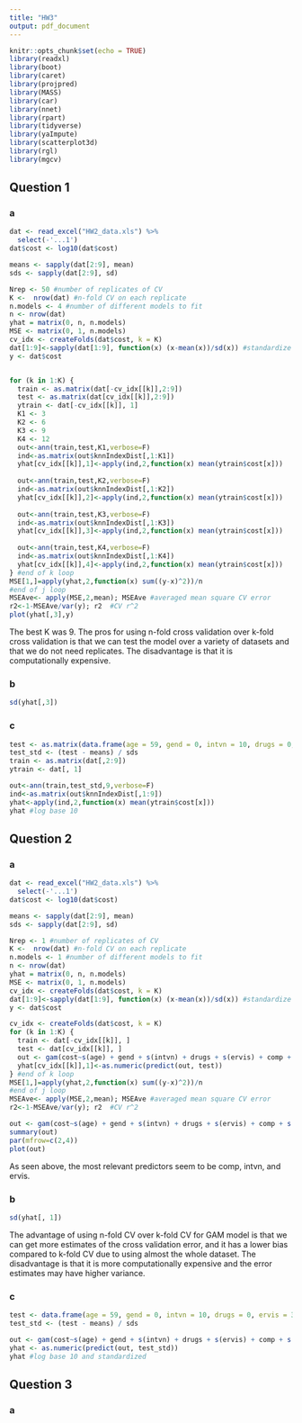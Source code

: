 ```yaml
---
title: "HW3"
output: pdf_document
---
```


```r
knitr::opts_chunk$set(echo = TRUE)
library(readxl)
library(boot)
library(caret)
library(projpred)
library(MASS)
library(car)
library(nnet)
library(rpart)
library(tidyverse)
library(yaImpute)
library(scatterplot3d)
library(rgl)
library(mgcv)
```

## Question 1

### a

```r
dat <- read_excel("HW2_data.xls") %>%
  select(-'...1')
dat$cost <- log10(dat$cost)

means <- sapply(dat[2:9], mean)
sds <- sapply(dat[2:9], sd)

Nrep <- 50 #number of replicates of CV
K <-  nrow(dat) #n-fold CV on each replicate
n.models <- 4 #number of different models to fit
n <- nrow(dat)
yhat = matrix(0, n, n.models) 
MSE <- matrix(0, 1, n.models)
cv_idx <- createFolds(dat$cost, k = K)
dat[1:9]<-sapply(dat[1:9], function(x) (x-mean(x))/sd(x)) #standardize predictors
y <- dat$cost


for (k in 1:K) {
  train <- as.matrix(dat[-cv_idx[[k]],2:9])
  test <- as.matrix(dat[cv_idx[[k]],2:9])
  ytrain <- dat[-cv_idx[[k]], 1]
  K1 <- 3
  K2 <- 6
  K3 <- 9
  K4 <- 12
  out<-ann(train,test,K1,verbose=F)
  ind<-as.matrix(out$knnIndexDist[,1:K1])
  yhat[cv_idx[[k]],1]<-apply(ind,2,function(x) mean(ytrain$cost[x]))
  
  out<-ann(train,test,K2,verbose=F)
  ind<-as.matrix(out$knnIndexDist[,1:K2])
  yhat[cv_idx[[k]],2]<-apply(ind,2,function(x) mean(ytrain$cost[x]))
  
  out<-ann(train,test,K3,verbose=F)
  ind<-as.matrix(out$knnIndexDist[,1:K3])
  yhat[cv_idx[[k]],3]<-apply(ind,2,function(x) mean(ytrain$cost[x]))
  
  out<-ann(train,test,K4,verbose=F)
  ind<-as.matrix(out$knnIndexDist[,1:K4])
  yhat[cv_idx[[k]],4]<-apply(ind,2,function(x) mean(ytrain$cost[x]))
} #end of k loop
MSE[1,]=apply(yhat,2,function(x) sum((y-x)^2))/n
#end of j loop
MSEAve<- apply(MSE,2,mean); MSEAve #averaged mean square CV error
r2<-1-MSEAve/var(y); r2  #CV r^2
plot(yhat[,3],y)
```

The best K was 9. The pros for using n-fold cross validation over k-fold cross validation is that we can test the model over a variety of datasets and that we do not need replicates. The disadvantage is that it is computationally expensive.

### b

```r
sd(yhat[,3])
```

### c

```r
test <- as.matrix(data.frame(age = 59, gend = 0, intvn = 10, drugs = 0, ervis = 3, comp = 0, comorb = 4, dur = 300))
test_std <- (test - means) / sds
train <- as.matrix(dat[,2:9])
ytrain <- dat[, 1]

out<-ann(train,test_std,9,verbose=F)
ind<-as.matrix(out$knnIndexDist[,1:9])
yhat<-apply(ind,2,function(x) mean(ytrain$cost[x]))
yhat #log base 10
```

## Question 2

### a

```r
dat <- read_excel("HW2_data.xls") %>%
  select(-'...1')
dat$cost <- log10(dat$cost)

means <- sapply(dat[2:9], mean)
sds <- sapply(dat[2:9], sd)

Nrep <- 1 #number of replicates of CV
K <-  nrow(dat) #n-fold CV on each replicate
n.models <- 1 #number of different models to fit
n <- nrow(dat)
yhat = matrix(0, n, n.models) 
MSE <- matrix(0, 1, n.models)
cv_idx <- createFolds(dat$cost, k = K)
dat[1:9]<-sapply(dat[1:9], function(x) (x-mean(x))/sd(x)) #standardize predictors
y <- dat$cost

cv_idx <- createFolds(dat$cost, k = K)
for (k in 1:K) {
  train <- dat[-cv_idx[[k]], ]
  test <- dat[cv_idx[[k]], ]
  out <- gam(cost~s(age) + gend + s(intvn) + drugs + s(ervis) + comp + s(comorb) + s(dur) , data = train, family=gaussian(), sp=c(-1,-1,-1,-1,-1)) 
  yhat[cv_idx[[k]],1]<-as.numeric(predict(out, test))
} #end of k loop
MSE[1,]=apply(yhat,2,function(x) sum((y-x)^2))/n
#end of j loop
MSEAve<- apply(MSE,2,mean); MSEAve #averaged mean square CV error
r2<-1-MSEAve/var(y); r2  #CV r^2
```

```r
out <- gam(cost~s(age) + gend + s(intvn) + drugs + s(ervis) + comp + s(comorb) + s(dur) , data = dat, family=gaussian(), sp=c(-1,-1,-1,-1,-1)) 
summary(out)
par(mfrow=c(2,4))
plot(out)
```

As seen above, the most relevant predictors seem to be comp, intvn, and ervis.

### b

```r
sd(yhat[, 1])
```

The advantage of using n-fold CV over k-fold CV for GAM model is that we can get more estimates of the cross validation error, and it has a lower bias compared to k-fold CV due to using almost the whole dataset. The disadvantage is that it is more computationally expensive and the error estimates may have higher variance.

### c

```r
test <- data.frame(age = 59, gend = 0, intvn = 10, drugs = 0, ervis = 3, comp = 0, comorb = 4, dur = 300)
test_std <- (test - means) / sds

out <- gam(cost~s(age) + gend + s(intvn) + drugs + s(ervis) + comp + s(comorb) + s(dur) , data = dat, family=gaussian(), sp=c(-1,-1,-1,-1,-1)) 
yhat <- as.numeric(predict(out, test_std))
yhat #log base 10 and standardized
```

## Question 3

### a

```r

```